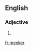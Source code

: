 {{also|Meeker}}
==English==

===Adjective===
{{head|en|adjective comparative form}}

# {{en-comparative of|meek}}

[[fr:meeker]]